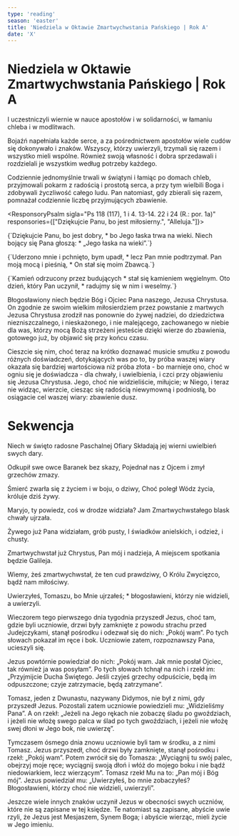 ```yaml
---
type: 'reading'
season: 'easter'
title: 'Niedziela w Oktawie Zmartwychwstania Pańskiego | Rok A'
date: 'X'
---
```


# Niedziela w Oktawie Zmartwychwstania Pańskiego | Rok A

<Passage sigla="Dz 2, 42-47" headline="Pierwsze Czytanie" title="Życie pierwszej wspólnoty chrześcijańskiej"
         intro="Czytanie z Dziejów Apostolskich" outro="Kto ma ucho, niech usłyszy, co Duch mówi Kościołowi.">
  <p>I uczestniczyli wiernie w nauce apostołów i w solidarności, w łamaniu chleba i w modlitwach.</p>
  <p>Bojaźń napełniała każde serce, a za pośrednictwem apostołów wiele cudów się dokonywało i znaków. Wszyscy, którzy
    uwierzyli, trzymali się razem i wszystko mieli wspólne. Również swoją własność i dobra sprzedawali i rozdzielali je
    wszystkim według potrzeby każdego.</p>
  <p>Codziennie jednomyślnie trwali w świątyni i łamiąc po domach chleb, przyjmowali pokarm z radością i prostotą serca,
    a przy tym wielbili Boga i zdobywali życzliwość całego ludu. Pan natomiast, gdy zbierali się razem, pomnażał
    codziennie liczbę przyjmujących zbawienie.</p>
</Passage>

<ResponsoryPsalm sigla="Ps 118 (117), 1 i 4. 13-14. 22 i 24 (R.: por. 1a)"
                 responsories={["Dziękujcie Panu, bo jest miłosierny.", "Alleluja."]}>
  <p>{`Dziękujcie Panu, bo jest dobry, *
    bo Jego łaska trwa na wieki.
    Niech bojący się Pana głoszą: *
    „Jego łaska na wieki”.`}</p>
  <p>{`Uderzono mnie i pchnięto, bym upadł, *
    lecz Pan mnie podtrzymał.
    Pan moją mocą i pieśnią, *
    On stał się moim Zbawcą.`}</p>
  <p>{`Kamień odrzucony przez budujących *
    stał się kamieniem węgielnym.
    Oto dzień, który Pan uczynił, *
    radujmy się w nim i weselmy.`}</p>
</ResponsoryPsalm>

<Passage sigla="1 P 1, 3-9" headline="Drugie Czytanie" title="Radość płynąca z wiary"
         intro="Czytanie z Pierwszego listu świętego Piotra Apostoła"
         outro="Kto ma ucho, niech usłyszy, co Duch mówi Kościołowi.">
  <p>Błogosławiony niech będzie Bóg i Ojciec Pana naszego, Jezusa Chrystusa. On zgodnie ze swoim wielkim miłosierdziem
    przez
    powstanie z martwych Jezusa Chrystusa zrodził nas ponownie do żywej nadziei, do dziedzictwa niezniszczalnego, i
    nieskażonego, i nie malejącego, zachowanego w niebie dla was, którzy mocą Bożą strzeżeni jesteście dzięki wierze do
    zbawienia, gotowego już, by objawić się przy końcu czasu.</p>
  <p>Cieszcie się nim, choć teraz na krótko doznawać musicie smutku z powodu różnych doświadczeń, dotykających was po
    to, by próba waszej wiary okazała się bardziej wartościowa niż próba złota - bo marnieje ono, choć w ogniu się je
    doświadcza - dla chwały, i uwielbienia, i czci przy objawieniu się Jezusa Chrystusa. Jego, choć nie widzieliście,
    miłujcie;
    w Niego, i teraz nie widząc, wierzcie, ciesząc się radością niewymowną i podniosłą, bo osiągacie cel waszej wiary:
    zbawienie dusz.</p>
</Passage>

# Sekwencja

Niech w święto radosne Paschalnej Ofiary
Składają jej wierni uwielbień swych dary.

Odkupił swe owce Baranek bez skazy,
Pojednał nas z Ojcem i zmył grzechów zmazy.

Śmierć zwarła się z życiem i w boju, o dziwy,
Choć poległ Wódz życia, króluje dziś żywy.

Maryjo, ty powiedz, coś w drodze widziała?
Jam Zmartwychwstałego blask chwały ujrzała.

Żywego już Pana widziałam, grób pusty,
I świadków anielskich, i odzież, i chusty.

Zmartwychwstał już Chrystus, Pan mój i nadzieja,
A miejscem spotkania będzie Galileja.

Wiemy, żeś zmartwychwstał, że ten cud prawdziwy,
O Królu Zwycięzco, bądź nam miłościwy.

<Passage sigla="J 20, 29" headline="Aklamacja"
         acclamation="Alleluja, alleluja, alleluja.">
  <p>Uwierzyłeś, Tomaszu, bo Mnie ujrzałeś; *
    błogosławieni, którzy nie widzieli, a uwierzyli.</p>
</Passage>

<Passage sigla="J 20, 19-31" headline="Ewangelia" title="Błogosławieni, którzy nie widzieli, a uwierzyli"
         intro="Słowa Ewangelii według świętego Jana" outro="Oto słowo Pańskie.">
  <p>Wieczorem tego pierwszego dnia tygodnia przyszedł Jezus, choć tam, gdzie byli uczniowie, drzwi były zamknięte z
    powodu strachu przed Judejczykami, stanął pośrodku i odezwał się do nich: „Pokój wam”. Po tych słowach pokazał im
    ręce i bok. Uczniowie zatem, rozpoznawszy Pana, ucieszyli się.</p>
  <p>Jezus powtórnie powiedział do nich: „Pokój wam. Jak mnie posłał Ojciec, tak również ja was posyłam”. Po tych
    słowach tchnął na nich i rzekł im: „Przyjmijcie Ducha Świętego. Jeśli czyjeś grzechy odpuścicie, będą im
    odpuszczone; czyje zatrzymacie, będą zatrzymane”.</p>
  <p>Tomasz, jeden z Dwunastu, nazywany Didymos, nie był z nimi, gdy przyszedł Jezus. Pozostali zatem uczniowie
    powiedzieli mu: „Widzieliśmy Pana”. A on rzekł: „Jeżeli na Jego rękach nie zobaczę śladu po gwoździach, i jeżeli nie
    włożę swego palca w ślad po tych gwoździach, i jeżeli nie włożę swej dłoni w Jego bok, nie uwierzę”.</p>
  <p>Tymczasem ósmego dnia znowu uczniowie byli tam w środku, a z nimi Tomasz. Jezus przyszedł, choć drzwi były
    zamknięte, stanął pośrodku i rzekł: „Pokój wam”. Potem zwrócił się do Tomasza: „Wyciągnij tu swój palec, obejrzyj
    moje ręce; wyciągnij swoją dłoń i włóż do mojego boku i nie bądź niedowiarkiem, lecz wierzącym”. Tomasz rzekł Mu na
    to: „Pan mój i Bóg mój”. Jezus powiedział mu: „Uwierzyłeś, bo mnie zobaczyłeś? Błogosławieni, którzy choć nie
    widzieli, uwierzyli”.</p>
  <p>Jeszcze wiele innych znaków uczynił Jezus w obecności swych uczniów, które nie są zapisane w tej księdze. Te
    natomiast są zapisane, abyście uwie rzyli, że Jezus jest Mesjaszem, Synem Boga; i abyście wierząc, mieli życie w
    Jego imieniu.</p>
</Passage>
